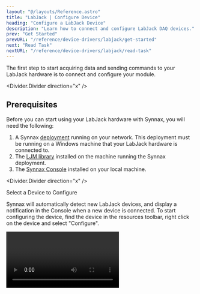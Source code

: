 ```yaml
---
layout: "@/layouts/Reference.astro"
title: "LabJack | Configure Device"
heading: "Configure a LabJack Device"
description: "Learn how to connect and configure LabJack DAQ devices."
prev: "Get Started"
prevURL: "/reference/device-drivers/labjack/get-started"
next: "Read Task"
nextURL: "/reference/device-drivers/labjack/read-task"
---
```



The first step to start acquiring data and sending commands to your LabJack hardware is
to connect and configure your module.

<Divider.Divider direction="x" />

## Prerequisites

Before you can start using your LabJack hardware with Synnax, you will need the following:

1. A Synnax [deployment](/reference/cluster/quick-start) running on your network. This
   deployment must be running on a Windows machine that your LabJack hardware is
   connected to.
2. The [LJM
   library](https://support.labjack.com/docs/ljm-software-installer-downloads-t4-t7-t8-digit)
   installed on the machine running the Synnax deployment.
3. The [Synnax Console](/reference/console/get-started) installed on your local machine.

<Divider.Divider direction="x" />

<StepText level="h2" step={1}>
  Select a Device to Configure
</StepText>

Synnax will automatically detect new LabJack devices, and display a notification in the
Console when a new device is connected. To start configuring the device, find the device
in the resources toolbar, right click on the device and select "Configure".

<Video client:only="react" id="device-drivers/labjack/configure-device/open" />

<Divider.Divider direction="x" />

<StepText level="h2" step={2}>
  Name Your Device
</StepText>

The first step in the configuration dialog will prompt you to name your device. This name
will be used to identify the device in Synnax.

<Image client:only="react" id="device-drivers/labjack/configure-devices/name" />

<Divider.Divider direction="x" />

<StepText level="h2" step={3}>
  Set the Device Identifier
</StepText>

Next, you'll need to set a short device identifier. This identifier will prefix the
names of all of the channels on your device. Synnax will automatically suggest a few
identifiers, although you're welcome to create your own.

<Image client:only="react" id="device-drivers/labjack/configure-devices/identifier" />

<Divider.Divider direction="x" />

<StepText level="h2" step={3}>
  Save the Configuration
</StepText>

Once you're happy with the name and identifier, the last step is to save the
configuration by hitting the blue "Save" button in the bottom right corner.

<Divider.Divider direction="x" />
